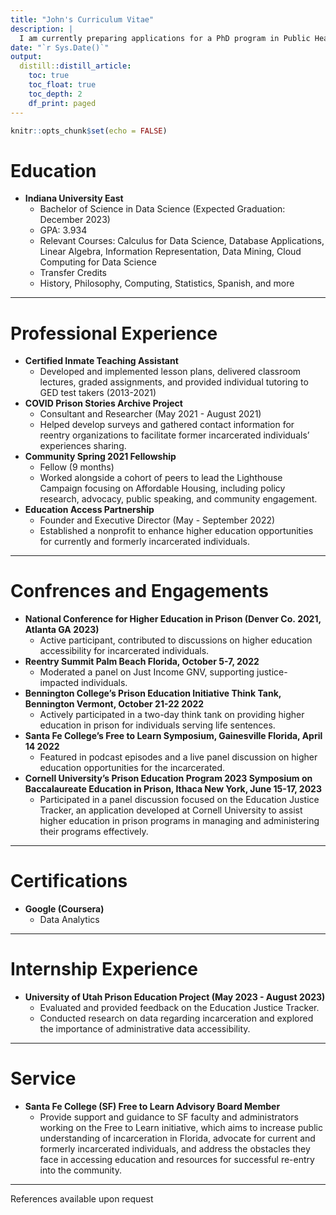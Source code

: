 ```yaml
---
title: "John's Curriculum Vitae"
description: |
  I am currently preparing applications for a PhD program in Public Health. My goal is to understand and address the complex relationship between public access to administrative data and effective health policies within the context of our society's correctional structures.
date: "`r Sys.Date()`"
output:
  distill::distill_article:
    toc: true
    toc_float: true
    toc_depth: 2
    df_print: paged
---
```


```r
knitr::opts_chunk$set(echo = FALSE)
```

# Education
- **Indiana University East**
  - Bachelor of Science in Data Science (Expected Graduation: December 2023)
  - GPA: 3.934
  - Relevant Courses: Calculus for Data Science, Database Applications, Linear Algebra, Information Representation, Data Mining, Cloud Computing for Data Science
  - Transfer Credits
  - History, Philosophy, Computing, Statistics, Spanish, and more

---

# Professional Experience

- **Certified Inmate Teaching Assistant**
  - Developed and implemented lesson plans, delivered classroom lectures, graded assignments, and provided individual tutoring to GED test takers (2013-2021)
- **COVID Prison Stories Archive Project**
  - Consultant and Researcher (May 2021 - August 2021)
  - Helped develop surveys and gathered contact information for reentry organizations to facilitate former incarcerated individuals' experiences sharing.
- **Community Spring 2021 Fellowship**
  - Fellow (9 months)
  - Worked alongside a cohort of peers to lead the Lighthouse Campaign focusing on Affordable Housing, including policy research, advocacy, public speaking, and community engagement.
- **Education Access Partnership**
  - Founder and Executive Director (May - September 2022)
  - Established a nonprofit to enhance higher education opportunities for currently and formerly incarcerated individuals.

---

# Confrences and Engagements

- **National Conference for Higher Education in Prison (Denver Co. 2021, Atlanta GA 2023)**
  - Active participant, contributed to discussions on higher education accessibility for incarcerated individuals.
- **Reentry Summit Palm Beach Florida, October 5-7, 2022**
  - Moderated a panel on Just Income GNV, supporting justice-impacted individuals.
- **Bennington College's Prison Education Initiative Think Tank, Bennington Vermont, October 21-22 2022**
  - Actively participated in a two-day think tank on providing higher education in prison for individuals serving life sentences.
- **Santa Fe College's Free to Learn Symposium, Gainesville Florida, April 14 2022**
  - Featured in podcast episodes and a live panel discussion on higher education opportunities for the incarcerated.
- **Cornell University’s Prison Education Program 2023 Symposium on Baccalaureate Education in Prison, Ithaca New York, June 15-17, 2023**
  - Participated in a panel discussion focused on the Education Justice Tracker, an application developed at Cornell University to assist higher education in prison programs in managing and administering their programs effectively.

---

# Certifications
- **Google (Coursera)**
  - Data Analytics

---

# Internship Experience

- **University of Utah Prison Education Project (May 2023 - August 2023)**
  - Evaluated and provided feedback on the Education Justice Tracker.
  - Conducted research on data regarding incarceration and explored the importance of administrative data accessibility.

---

# Service

- **Santa Fe College (SF) Free to Learn Advisory Board Member**
  - Provide support and guidance to SF faculty and administrators working on the Free to Learn initiative, which aims to increase public understanding of incarceration in Florida, advocate for current and formerly incarcerated individuals, and address the obstacles they face in accessing education and resources for successful re-entry into the community.

---

References available upon request



